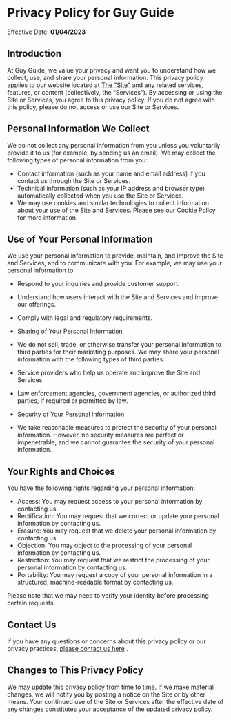 
<Head>
    <title>Guy Guide | Privacy Policy</title>
    <meta
        name="description"
        content="Our Privacy Policy"
    />
    <meta
        property="og:description"
        content="Guy Guide | Privacy Policy"
    />
</Head>

# Privacy Policy for Guy Guide

Effective Date: <strong>01/04/2023</strong>

## Introduction
At Guy Guide, we value your privacy and want you to understand how we collect, use, and share your personal information. This privacy policy applies to our website located at [The "Site"](https://guy.guide/) and any related services, features, or content (collectively, the “Services”). By accessing or using the Site or Services, you agree to this privacy policy. If you do not agree with this policy, please do not access or use our Site or Services.

## Personal Information We Collect
We do not collect any personal information from you unless you voluntarily provide it to us (for example, by sending us an email). We may collect the following types of personal information from you:

- Contact information (such as your name and email address) if you contact us through the Site or Services.
- Technical information (such as your IP address and browser type) automatically collected when you use the Site or Services.
- We may use cookies and similar technologies to collect information about your use of the Site and Services. Please see our Cookie Policy for more information.

## Use of Your Personal Information
We use your personal information to provide, maintain, and improve the Site and Services, and to communicate with you. For example, we may use your personal information to:

- Respond to your inquiries and provide customer support.
- Understand how users interact with the Site and Services and improve our offerings.
- Comply with legal and regulatory requirements.
- Sharing of Your Personal Information
- We do not sell, trade, or otherwise transfer your personal information to third parties for their marketing purposes. We may share your personal information with the following types of third parties:

- Service providers who help us operate and improve the Site and Services.
- Law enforcement agencies, government agencies, or authorized third parties, if required or permitted by law.
- Security of Your Personal Information
- We take reasonable measures to protect the security of your personal information. However, no security measures are perfect or impenetrable, and we cannot guarantee the security of your personal information.

## Your Rights and Choices
You have the following rights regarding your personal information:

- Access: You may request access to your personal information by contacting us.
- Rectification: You may request that we correct or update your personal information by contacting us.
- Erasure: You may request that we delete your personal information by contacting us.
- Objection: You may object to the processing of your personal information by contacting us.
- Restriction: You may request that we restrict the processing of your personal information by contacting us.
- Portability: You may request a copy of your personal information in a structured, machine-readable format by contacting us.

Please note that we may need to verify your identity before processing certain requests.

## Contact Us
If you have any questions or concerns about this privacy policy or our privacy practices, [please contact us here](mailto:rayner.euge@gmail.com) .

## Changes to This Privacy Policy
We may update this privacy policy from time to time. If we make material changes, we will notify you by posting a notice on the Site or by other means. Your continued use of the Site or Services after the effective date of any changes constitutes your acceptance of the updated privacy policy.